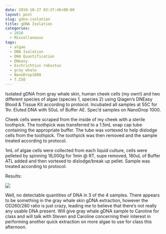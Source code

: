 ```yaml
---
date: 2010-10-27 03:37:46+00:00
layout: post
slug: gdna-isolation
title: gDNA Isolation
categories:
  - 2010
  - Miscellaneous
tags:
  - algae
  - DNA Isolation
  - DNA Quantification
  - DNeasy
  - Eschrichtius robustus
  - gray whale
  - NanoDrop1000
  - T.ISO
---
```


Isolated gDNA from gray whale skin, human cheek cells (my own!) and two different species of algae (species 1, species 2) using Qiagen's DNEasy Blood & Tissue Kit according to protocol. Incubated all samples at 55C for 1hr. Eluted DNA with 50uL of Buffer AE. Spec'd samples on NanoDrop 1000.

Cheek cells were scraped from the inside of my cheek with a sterile toothpick. The toothpick was transferred to a 1.5mL snap cap tube containing the appropriate buffer. The tube was vortexed to help dislodge cells from the toothpick. The toothpick was then removed and the sample treated according to protocol.

1mL of algae cells were collected from each liquid culture, cells were pelleted by spinning 16,000g for 1min @ RT, supe removed, 180uL of Buffer ATL added and then vortexed to dislodge/break up pellet. Sample was treated according to protocol.

Results:

![](https://eagle.fish.washington.edu/Arabidopsis/20101026-01%20gDNA.JPG)

Well, no detectable quantities of DNA in 3 of the 4 samples. There appears to be something in the gray whale skin gDNA extraction, however the OD260/280 ratio is just crazy, leading me to believe that there's not really any usable DNA present. Will give gray whale gDNA sample to Caroline for class and will talk with Steven and Caroline concerning their interest in performing another quick extraction on more algae to use for class this afternoon.
